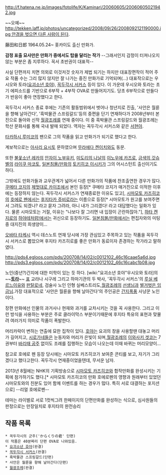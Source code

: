 http://f.hatena.ne.jp/images/fotolife/K/Kaminari/20060605/20060605021942.jpg

~~오예~~ [[http://tekken.laff.jp/photos/uncategorized/2008/09/26/2008092121190000.jpg 안경을 벗으면 다른 사람이 된다]].

藤田和日郎 1964.05.24~ 홋카이도 출신 만화가. 

'''감정 표출 묘사만은 만화가 중에서도 탑을 달리는 작가'''
--그래서인지 감정이 터져나오지 않는 부분은 좀 지루하다. 꼭서 초반권이 대표적--

사실 단편까지 치면 의외로 이것저것 숫자가 제법 되기는 하지만 대표장편작이 적어 주요 작품 수는 그리 많지 않지만 잘 나가는 중진 만화가로 기억되며(...) 대표작으로는 우시오와 토라([[요괴소년 호야]]), [[꼭두각시 서커스]] 등이 있다. 이 가운데 우시오와 토라는 초기 에피소드를 기반으로 6부작 + 4부작 OVA로 만들어지기도. 당초 6부작으로 만들다가 반응이 좋아 연장했다고 한다.

꼭두각시 서커스 종료 후에는 기존의 활동범위에서 벗어나 청년지로 진출, '사안은 월륜을 향해 날아간다', '흑박물관 스프링갈드'등의 중편을 단기 연재하다가 2008년부터 본진으로 돌아와 신작 [[월광조례]]를 연재 중이다. 이 중 흑박물관 스프링갈드와 월광조례는 학산 문화사를 통해 국내 발매 되었다. 역자는 꼭두각시 서커스와 같은 [[서현아]].

[[타카하시 루미코]]의 팬으로 그의 작품을 읽고 만화가가 되기로 했다고 한다.

계보적으로는 [[아사리 요시토]] 문하였으며 [[무라에다 켄이치]]와도 동문.

또한 [[불꽃소년 레카]]의 [[안자이 노부유키]], [[미도리의 나날]]의 [[이노우에 카즈로]], [[금색의 갓슈벨]]의 [[라이쿠 마코토]], [[일본침몰/만화]]의 [[토키히코 이시키]]가 그의 어시스턴트 출신이기도 하다.

그밖에도 만화가들과 교우관계가 넓어서 다른 만화가의 작품에 찬조출연한 경우가 많다. [[쿠메타 코지]]의 [[제멋대로 카이조]]에서 본인 등장[* 쿠메타 코지가 매거진으로 이적한 이후에는 등장하지 않는다. 꼭두각시 서커스가 연재종료한 이유도 있고], [[시마모토 카즈히코]]의 [[호에로 펜]]에서는 [[후지타카 쥬비로]]라는 이름으로 등장[* 시마모토가 원고를 보여주면서 그려도 되겠나? 라고 묻자 그려라, 아니 내가 그리겠다! 라고 대답했다는 일화가 있다. 물론 시마모토는 거절, 이유는 "나보다 잘 그리면 내 입장이 곤란하잖아."], [[하타 켄지로]]의 [[하야테처럼!]]에서는 귀신으로 등장하기도. [[일본침몰/만화]]에서는 편집자와의 미팅 중 대지진의 희생양이...

[[오바타 타케시]] 역시 데스노트 연재 당시에 가장 관심있고 주목하고 있는 작품을 꼭두각시 서커스로 뽑았으며 후지타 카즈히로를 좋은 만화가 동료이자 존경하는 작가라고 말하였다.

http://pds4.egloos.com/pds/200708/14/02/c0012102_46c16caae5a6d.jpg
http://pds3.egloos.com/pds/200708/14/02/c0012102_46c16cabc1b08.jpg

노인(중년?)간지에 대한 미학이 있는 듯 하다. [wiki:"요괴소년 호야"우시오와 토라]의 ~~'''[[토라]]'''~~ [[표(요괴소년 호야)|표]] 교라나 시구레 그리고 하마기관의 두 박사, '꼭두각시 서커스'의 [[루실 베르느이유]]와 [[판탈로네]], 검술사 노인 인형 실베스트리도,[[월광조례]]의 [[선생님]]과 [[벌거벗은 임금님]].가장 대표적으로 '사안은 월륜을 향해 날아간다'의 주인공은 [[간지폭풍]] 사냥꾼 노인이다.

장편 만화에선 인물의 과거사나 현재와 과거를 교차시키는 것을 꼭 사용한다. 그리고 이런 방식을 사용하는 부분은 주로 클라이막스 부분이기때문에 후지타 특유의 표현과 맞물려 여러가지 의미로 작품이 폭발한다.

머리카락이 변하는 연출에 묘한 집착이 있다. [[호야]]는 요괴의 창을 사용할땐 대놓고 머리가 길어지고, [[시로가네]]들은 눈동자와 머리가 은빛이 되며,[[월광조례]]의 [[이와사키 겟코]]는 7권부터 [[바리때 공주]] 없이도 조례를 집행하는 모습이 나오는데 이때 바뀌는 머리모양이...

참고로 호에로 펜 등장 당시에는 시마모토 카즈히코가 보여준 콘티를 보고, 자기가 그리겠다고 했다고한다. 꼭두각시 연재중이었을텐데, 무서운 남자.

2013년 8월에는 NHK의 기획방송으로 [[시마모토 카즈히코]]와 합작만화를 완성시키는 기획에 참가하기도 했다.[* 시마모토 카즈히코의 만화 호에로펜의 영향과 원래부터 있었던 시마모토와의 친분도 있어 함께 이벤트를 하는 경우가 많다. 특히 서로 대결하는 포지션으로] --리얼 호에로펜--

테마는 라이벌로 서로 1컷씩그려 한페이지의 단편만화를 완성하는 식으로, 심사원들의 판정으로는 만장일치로 후지타의 완전승리
== 작품 목록 ==
 * 꼭두각시의 군주('からくりの君' 단편)
 이 작품은 40분짜리 단편 OVA로 나와있음.
 * [[요괴소년 호야]](완결)
 * [[꼭두각시 서커스]](완결)
 * 흑박물관 스프링갈드(단편)
 * 사안은 월륜을 향해 날아간다(단편)
 * [[월광조례]](완결)
